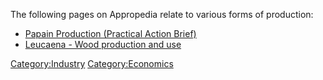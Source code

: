 The following pages on Appropedia relate to various forms of production:
* [[Papain Production (Practical Action Brief)]]
* [[Leucaena - Wood production and use]]

[[Category:Industry]]
[[Category:Economics]]